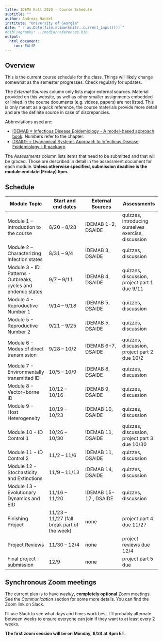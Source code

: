 ---
title: IDEMA Fall 2020 - Course Schedule
subtitle: ""
author: Andreas Handel
institute: "University of Georgia"
date: "`r as.Date(file.mtime(knitr::current_input()))`"
#bibliography: ../media/references.bib
output: 
  html_document:
    toc: FALSE
---

## Overview

This is the current course schedule for the class. Things will likely change somewhat as the semester progresses. Check regularly for updates.

The _External Sources_ column only lists major external sources. Material provided on this website, as well as other smaller assignments embedded or linked in the course documents (e.g. videos, papers) are not listed. This is only meant as a quick reference, the course materials provide more detail and are the definite source in case of discrepancies.

Abbreviations used are: 

* [IDEMAB = Infectious Disease Epidemiology - A model-based approach book](https://andreashandel.github.io/IDEMAbook/). Numbers refer to the chapter. 
* [DSAIDE = Dyanamical Systems Approach to Infectious Disease Epidemiology - R package](https://ahgroup.github.io/DSAIDE/).

The _Assessments_ column lists items that need to be submitted and that will be graded. Those are described in detail in the assessment document for each module. __Unless otherwise specified, submission deadline is the module end date (Friday) 5pm.__

## Schedule

| **Module Topic**   | **Start and end dates** | **External Sources** | **Assessments** |
| --- | --- | --- | --- |
| Module 1 – Introduction to the course | 8/20 – 8/28 | IDEMAB 1-2, DSAIDE | quizzes, introducing ourselves exercise, discussion |
| Module 2 –  Characterizing Infection states  | 8/31 – 9/4 | IDEMAB 3, DSAIDE   | quizzes, discussion|
| Module 3 -  ID Patterns - Outbreaks, cycles and endemic states | 9/7 – 9/11 | IDEMAB 4, DSAIDE | quizzes, discussion, project part 1 due 9/11 |
| Module 4 - Reproductive Number 1 | 9/14 – 9/18 | IDEMAB 5, DSAIDE | quizzes, discussion |
| Module 5 - Reproductive Number 2| 9/21 – 9/25 | IDEMAB 5, DSAIDE | quizzes, discussion |
| Module 6 - Modes of direct transmission  | 9/28 – 10/2 | IDEMAB 6+7, DSAIDE  | quizzes, discussion, project part 2 due 10/2 |
| Module 7 - Environmentally transmitted ID  | 10/5 – 10/9 | IDEMAB 8, DSAIDE | quizzes, discussion |
| Module 8 - Vector-borne ID  | 10/12 – 10/16 | IDEMAB 9, DSAIDE  | quizzes, discussion |
| Module 9  - Host Heterogeneity | 10/19 – 10/23 | IDEMAB 10, DSAIDE  | quizzes, discussion |
| Module 10 - ID Control 1 | 10/26 – 10/30 | IDEMAB 11, DSAIDE  | quizzes, discussion, project part 3 due 10/30 |
| Module 11 - ID Control 2 | 11/2 – 11/6 | IDEMAB 11, DSAIDE  | quizzes, discussion |
| Module 12 - Stochasticity and Extinctions | 11/9 – 11/13 | IDEMAB 14, DSAIDE  |  quizzes, discussion |
| Module 13 - Evolutionary Dynamics and EID | 11/16 – 11/20 | IDEMAB 15-17 , DSAIDE | quizzes, discussion |
| Finishing Project | 11/23 – 11/27 (fall break part of the week) | none | project part 4 due 11/27 |
| Project Reviews | 11/30 – 12/4 | none | project reviews due 12/4 |
| Final project submission  | 12/9 | none | project part 5 due |

## Synchronous Zoom meetings
The current plan is to have _weekly_, **completely optional** Zoom meetings. See the _Communication_ section for some more details. You can find the Zoom link on Slack.

I'll use Slack to see what days and times work best. I'll probably alternate between weeks to ensure everyone can join if they want to at least every 2 weeks.

**The first zoom session will be on Monday, 8/24 at 4pm ET.**

